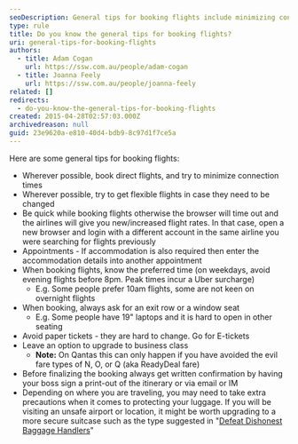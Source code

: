 ```yaml
---
seoDescription: General tips for booking flights include minimizing connections, opting for flexible flights, and knowing preferred travel times to avoid peak hours.
type: rule
title: Do you know the general tips for booking flights?
uri: general-tips-for-booking-flights
authors:
  - title: Adam Cogan
    url: https://ssw.com.au/people/adam-cogan
  - title: Joanna Feely
    url: https://ssw.com.au/people/joanna-feely
related: []
redirects:
  - do-you-know-the-general-tips-for-booking-flights
created: 2015-04-28T02:57:03.000Z
archivedreason: null
guid: 23e9620a-e810-40d4-bdb9-8c97d1f7ce5a
---
```


Here are some general tips for booking flights:
- Wherever possible, book direct flights, and try to minimize connection times
- Wherever possible, try to get flexible flights in case they need to be changed
- Be quick while booking flights otherwise the browser will time out and the airlines will give you new/increased flight rates. In that case, open a new browser and login with a different account in the same airline you were searching for flights previously
- Appointments - If accommodation is also required then enter the accommodation details into another appointment
- When booking flights, know the preferred time (on weekdays, avoid evening flights before 8pm. Peak times incur a Uber surcharge)
  - E.g. Some people prefer 10am flights, some are not keen on overnight flights
- When booking, always ask for an exit row or a window seat
  - E.g. Some people have 19" laptops and it is hard to open in other seating
- Avoid paper tickets - they are hard to change. Go for E-tickets
- Leave an option to upgrade to business class
  - **Note:** On Qantas this can only happen if you have avoided the evil fare types of N, O, or Q (aka ReadyDeal fare)
- Before finalizing the booking always get written confirmation by having your boss sign a print-out of the itinerary or via email or IM
- Depending on where you are traveling, you may need to take extra precautions when it comes to protecting your luggage. If you will be visiting an unsafe airport or location, it might be worth upgrading to a more secure suitcase such as the type suggested in "[Defeat Dishonest Baggage Handlers](https://www.youtube.com/watch?v=tbpKhHwwtiY)"